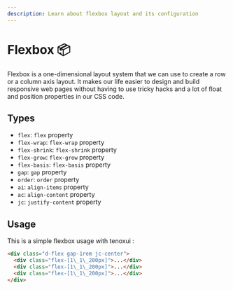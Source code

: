 ```yaml
---
description: Learn about flexbox layout and its configuration
---
```



# Flexbox 📦

Flexbox is a one-dimensional layout system that we can use to create a row or a column axis layout. It makes our life easier to design and build responsive web pages without having to use tricky hacks and a lot of float and position properties in our CSS code.

## Types

- `flex`: `flex` property
- `flex-wrap`: `flex-wrap` property
- `flex-shrink`: `flex-shrink` property
- `flex-grow`: `flex-grow` property
- `flex-basis`: `flex-basis` property
- `gap`: `gap` property
- `order`: `order` property
- `ai`: `align-items` property
- `ac`: `align-content` property
- `jc`: `justify-content` property


## Usage

This is a simple flexbox usage with tenoxui :

```html
<div class="d-flex gap-1rem jc-center">
  <div class="flex-[1\_1\_200px]">...</div>
  <div class="flex-[1\_1\_200px]">...</div>
  <div class="flex-[1\_1\_200px]">...</div>
</div>
```